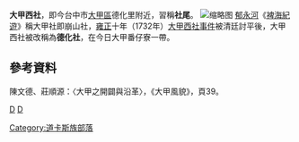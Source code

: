 '''大甲西社'''，即今台中市[[大甲區|大甲區]]德化里附近，習稱'''社尾'''。
[[File:61淡水廳德化社熟番.jpg|缩略图]]
[[郁永河|郁永河]]《[[裨海紀遊|裨海紀遊]]》稱大甲社即崩山社，[[雍正|雍正]]十年（1732年）[[大甲西社事件|大甲西社事件]]被清廷討平後，大甲西社被改稱為'''德化社'''，在今日大甲番仔寮一帶。

==參考資料==
陳文德、莊順源：〈大甲之開闢與沿革〉，《大甲風貌》，頁39。

{{道卡斯族部落}}

{{TW-stub}}

[[category:道卡斯族|D]]
[[category:大甲區|D]]
[[Category:道卡斯族部落|Category:道卡斯族部落]]